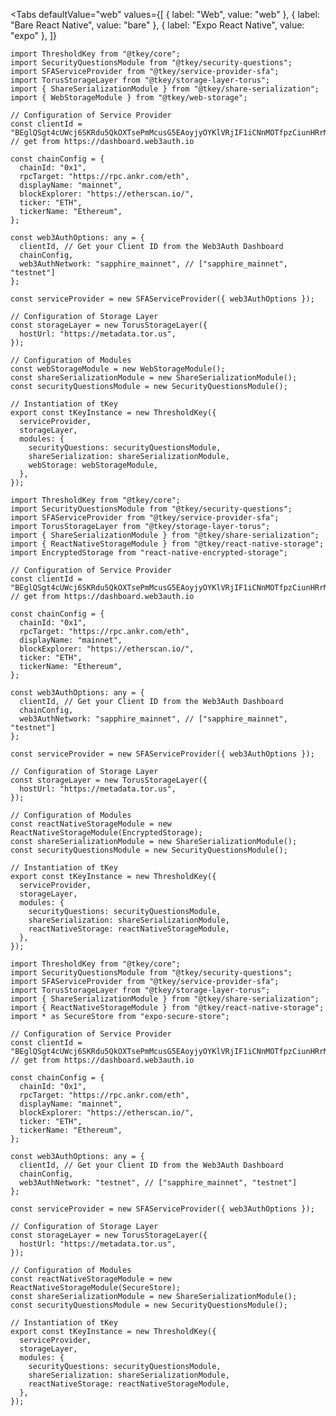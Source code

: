 
<Tabs
  defaultValue="web"
  values={[
    { label: "Web", value: "web" },
    { label: "Bare React Native", value: "bare" },
    { label: "Expo React Native", value: "expo" },
  ]}
>

<TabItem value="web">

```tsx
import ThresholdKey from "@tkey/core";
import SecurityQuestionsModule from "@tkey/security-questions";
import SFAServiceProvider from "@tkey/service-provider-sfa";
import TorusStorageLayer from "@tkey/storage-layer-torus";
import { ShareSerializationModule } from "@tkey/share-serialization";
import { WebStorageModule } from "@tkey/web-storage";

// Configuration of Service Provider
const clientId = "BEglQSgt4cUWcj6SKRdu5QkOXTsePmMcusG5EAoyjyOYKlVRjIF1iCNnMOTfpzCiunHRrMui8TIwQPXdkQ8Yxuk"; // get from https://dashboard.web3auth.io

const chainConfig = {
  chainId: "0x1",
  rpcTarget: "https://rpc.ankr.com/eth",
  displayName: "mainnet",
  blockExplorer: "https://etherscan.io/",
  ticker: "ETH",
  tickerName: "Ethereum",
};

const web3AuthOptions: any = {
  clientId, // Get your Client ID from the Web3Auth Dashboard
  chainConfig,
  web3AuthNetwork: "sapphire_mainnet", // ["sapphire_mainnet", "testnet"]
};

const serviceProvider = new SFAServiceProvider({ web3AuthOptions });

// Configuration of Storage Layer
const storageLayer = new TorusStorageLayer({
  hostUrl: "https://metadata.tor.us",
});

// Configuration of Modules
const webStorageModule = new WebStorageModule();
const shareSerializationModule = new ShareSerializationModule();
const securityQuestionsModule = new SecurityQuestionsModule();

// Instantiation of tKey
export const tKeyInstance = new ThresholdKey({
  serviceProvider,
  storageLayer,
  modules: {
    securityQuestions: securityQuestionsModule,
    shareSerialization: shareSerializationModule,
    webStorage: webStorageModule,
  },
});
```

</TabItem>

<TabItem value="bare">

```tsx
import ThresholdKey from "@tkey/core";
import SecurityQuestionsModule from "@tkey/security-questions";
import SFAServiceProvider from "@tkey/service-provider-sfa";
import TorusStorageLayer from "@tkey/storage-layer-torus";
import { ShareSerializationModule } from "@tkey/share-serialization";
import { ReactNativeStorageModule } from "@tkey/react-native-storage";
import EncryptedStorage from "react-native-encrypted-storage";

// Configuration of Service Provider
const clientId = "BEglQSgt4cUWcj6SKRdu5QkOXTsePmMcusG5EAoyjyOYKlVRjIF1iCNnMOTfpzCiunHRrMui8TIwQPXdkQ8Yxuk"; // get from https://dashboard.web3auth.io

const chainConfig = {
  chainId: "0x1",
  rpcTarget: "https://rpc.ankr.com/eth",
  displayName: "mainnet",
  blockExplorer: "https://etherscan.io/",
  ticker: "ETH",
  tickerName: "Ethereum",
};

const web3AuthOptions: any = {
  clientId, // Get your Client ID from the Web3Auth Dashboard
  chainConfig,
  web3AuthNetwork: "sapphire_mainnet", // ["sapphire_mainnet", "testnet"]
};

const serviceProvider = new SFAServiceProvider({ web3AuthOptions });

// Configuration of Storage Layer
const storageLayer = new TorusStorageLayer({
  hostUrl: "https://metadata.tor.us",
});

// Configuration of Modules
const reactNativeStorageModule = new ReactNativeStorageModule(EncryptedStorage);
const shareSerializationModule = new ShareSerializationModule();
const securityQuestionsModule = new SecurityQuestionsModule();

// Instantiation of tKey
export const tKeyInstance = new ThresholdKey({
  serviceProvider,
  storageLayer,
  modules: {
    securityQuestions: securityQuestionsModule,
    shareSerialization: shareSerializationModule,
    reactNativeStorage: reactNativeStorageModule,
  },
});
```

</TabItem>

<TabItem value="expo">

```tsx
import ThresholdKey from "@tkey/core";
import SecurityQuestionsModule from "@tkey/security-questions";
import SFAServiceProvider from "@tkey/service-provider-sfa";
import TorusStorageLayer from "@tkey/storage-layer-torus";
import { ShareSerializationModule } from "@tkey/share-serialization";
import { ReactNativeStorageModule } from "@tkey/react-native-storage";
import * as SecureStore from "expo-secure-store";

// Configuration of Service Provider
const clientId = "BEglQSgt4cUWcj6SKRdu5QkOXTsePmMcusG5EAoyjyOYKlVRjIF1iCNnMOTfpzCiunHRrMui8TIwQPXdkQ8Yxuk"; // get from https://dashboard.web3auth.io

const chainConfig = {
  chainId: "0x1",
  rpcTarget: "https://rpc.ankr.com/eth",
  displayName: "mainnet",
  blockExplorer: "https://etherscan.io/",
  ticker: "ETH",
  tickerName: "Ethereum",
};

const web3AuthOptions: any = {
  clientId, // Get your Client ID from the Web3Auth Dashboard
  chainConfig,
  web3AuthNetwork: "testnet", // ["sapphire_mainnet", "testnet"]
};

const serviceProvider = new SFAServiceProvider({ web3AuthOptions });

// Configuration of Storage Layer
const storageLayer = new TorusStorageLayer({
  hostUrl: "https://metadata.tor.us",
});

// Configuration of Modules
const reactNativeStorageModule = new ReactNativeStorageModule(SecureStore);
const shareSerializationModule = new ShareSerializationModule();
const securityQuestionsModule = new SecurityQuestionsModule();

// Instantiation of tKey
export const tKeyInstance = new ThresholdKey({
  serviceProvider,
  storageLayer,
  modules: {
    securityQuestions: securityQuestionsModule,
    shareSerialization: shareSerializationModule,
    reactNativeStorage: reactNativeStorageModule,
  },
});
```

</TabItem>

</Tabs>
